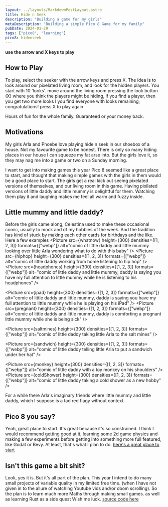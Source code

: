 ```yaml
---
layout: ../layouts/MarkdownPostLayout.astro
title: Hide n Seek
description: "Building a game for my girls"
metaDescription: "Building a simple Pico 8 Game for my family"
pubDate: 2024-01-29
tags: ["pico8", "learning"]
pico8: hidenseek
---
```



**use the arrow and X keys to play**

## How to Play

To play, select the seeker with the arrow keys and press X.
The idea is to look around our pixelated living room, and look for the hidden players.
You start with 10 'looks'. move around the living room pressing the look button (X) where you think
the players might be hiding, if you find a player, then you get two more looks
I you find everyone with looks remaining; congratulations! press X to play again

Hours of fun for the whole family. Guaranteed or your money back.

## Motivations

My girls Arla and Phoebe love playing hide n seek in our shoebox of a house.
Not my favourite game to be honest. There is only so many hiding places in our house I can squeeze my fat arse into.
But the girls love it, so they may nag me into a game or two on a Sunday morning.

I want to get into making games this year Pico 8 seemed like a great place to start, and thought that making simple games with the girls in them
would be a good place to start.
The girls get a real kick out seeing pixelated versions of themselves, and our living room in this game.
Having pixilated versions of little daddy and little mummy is delightful for them.
Watching them play it and laughing makes me feel all warm and fuzzy inside.

## Little mummy and little daddy?

Before the girls came along, Celestina used to make these occasional comic, usually to mock and of my hobbies of the week. And the tradition has kind of stuck by making each other cards for birthdays and the like.
Here a few examples
<ImageCollection>
<Picture
  src={whatnow}
  height={300}
  densities={[1, 2, 3]}
  formats={["webp"]}
  alt="comic of little daddy and little mummy looking over little Arla wondering what to do with this baby"
/>
<Picture
  src={hiphop}
  height={300}
  densities={[1, 2, 3]}
  formats={["webp"]}
  alt="comic of little daddy working from home listening to hip hop"
/>
<Picture
  src={headphones}
  height={300}
  densities={[1, 2, 3]}
  formats={["webp"]}
  alt="comic of little daddy and little mummy, daddy is saying you have my full attention to little mummy while he is listening to his headphones"
/>
  
<Picture
  src={ipad}
  height={300}
  densities={[1, 2, 3]}
  formats={["webp"]}
  alt="comic of little daddy and little mummy, daddy is saying you have my full attention to little mummy while he is playing on his iPad"
/>
<Picture
  src={pregnant}
  height={300}
  densities={[1, 2, 3]}
  formats={["webp"]}
  alt="comic of little daddy and little mummy, daddy is comforting a pregnant little mummy while she is being sick"
/>
 
<Picture
  src={saltmines}
  height={300}
  densities={[1, 2, 3]}
  formats={["webp"]}
  alt="comic of little daddy taking little Arla to the salt mines"
/>
 
<Picture
  src={sandwich}
  height={300}
  densities={[1, 2, 3]}
  formats={["webp"]}
  alt="comic of little daddy telling little Arla to put a sandwich under her hat"
/>
 
<Picture
  src={monkey}
  height={300}
  densities={[1, 2, 3]}
  formats={["webp"]}
  alt="comic of little daddy with a toy monkey on his shoulders"
/>
<Picture
  src={coldShower}
  height={300}
  densities={[1, 2, 3]}
  formats={["webp"]}
  alt="comic of little daddy taking a cold shower as a new hobby"
/>
</ImageCollection>

For a while there Arla's imaginary friends where little mummy and little daddy, which I suppose is a tad red flagy without context.

## Pico 8 you say?

Yeah, great place to start. It's great because it's so constrained.
I think I would recommend getting good at it, learning some 2d game physics and making a few experiments before getting into something more full featured, like Godat or Bevy.
At least, that's what I plan to do.
[here's a great place to start](https://www.reddit.com/r/pico8/comments/zz79bw/pico8_101_intro_resources_list/)

## Isn't this game a bit shit?

Look, yes it is. But it's all part of the plan. This year I intend to do many small projects of variable quality in my limited free time. (when I have not given in to the allure of watching Youtube vids and/or doom scrolling).
So the plan is to learn much more Maths through making small games. as well as learning Rust as a side quest
Wish me luck.
[source code here](https://github.com/sasky/pico8/tree/main/hideNseek)
